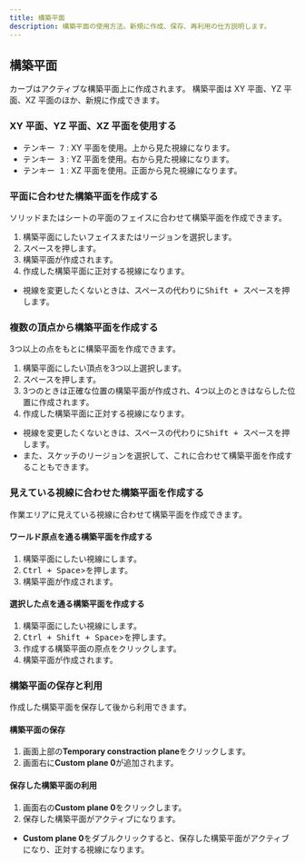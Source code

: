 ```yaml
---
title: 構築平面
description: 構築平面の使用方法。新規に作成、保存、再利用の仕方説明します。
---
```


## 構築平面

カーブはアクティブな構築平面上に作成されます。
構築平面は XY 平面、YZ 平面、XZ 平面のほか、新規に作成できます。

### XY 平面、YZ 平面、XZ 平面を使用する

- <kbd>テンキー 7</kbd> : XY 平面を使用。上から見た視線になります。
- <kbd>テンキー 3</kbd> : YZ 平面を使用。右から見た視線になります。
- <kbd>テンキー 1</kbd> : XZ 平面を使用。正面から見た視線になります。

### 平面に合わせた構築平面を作成する

ソリッドまたはシートの平面のフェイスに合わせて構築平面を作成できます。

1. 構築平面にしたいフェイスまたはリージョンを選択します。
2. <kbd>スペース</kbd>を押します。
3. 構築平面が作成されます。
4. 作成した構築平面に正対する視線になります。

- 視線を変更したくないときは、<kbd>スペース</kbd>の代わりに<kbd>Shift + スペース</kbd>を押します。

### 複数の頂点から構築平面を作成する

3つ以上の点をもとに構築平面を作成できます。

1. 構築平面にしたい頂点を3つ以上選択します。
2. <kbd>スペース</kbd>を押します。
3. 3つのときは正確な位置の構築平面が作成され、4つ以上のときはならした位置に作成されます。
4. 作成した構築平面に正対する視線になります。

- 視線を変更したくないときは、<kbd>スペース</kbd>の代わりに<kbd>Shift + スペース</kbd>を押します。
- また、スケッチのリージョンを選択して、これに合わせて構築平面を作成することもできます。

### 見えている視線に合わせた構築平面を作成する

作業エリアに見えている視線に合わせて構築平面を作成できます。

#### ワールド原点を通る構築平面を作成する

1. 構築平面にしたい視線にします。
2. <kbd>Ctrl + Space</kbd>>を押します。
3. 構築平面が作成されます。

#### 選択した点を通る構築平面を作成する

1. 構築平面にしたい視線にします。
2. <kbd>Ctrl + Shift + Space</kbd>>を押します。
3. 作成する構築平面の原点をクリックします。
4. 構築平面が作成されます。

### 構築平面の保存と利用

作成した構築平面を保存して後から利用できます。

#### 構築平面の保存

1. 画面上部の**Temporary constraction plane**をクリックします。
2. 画面右に**Custom plane 0**が追加されます。

#### 保存した構築平面の利用

1. 画面右の**Custom plane 0**をクリックします。
2. 保存した構築平面がアクティブになります。

- **Custom plane 0**をダブルクリックすると、保存した構築平面がアクティブになり、正対する視線になります。






